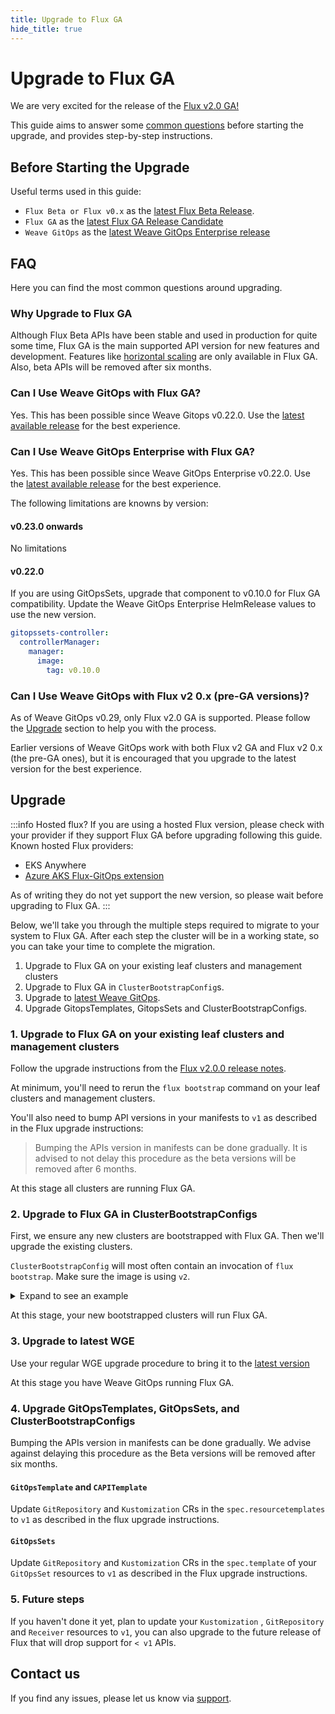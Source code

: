 ```yaml
---
title: Upgrade to Flux GA
hide_title: true
---
```


# Upgrade to Flux GA

We are very excited for the release of the [Flux v2.0 GA!](https://github.com/fluxcd/flux2/releases)

This guide aims to answer some [common questions](#faq) before starting the upgrade, and provides step-by-step
instructions.

## Before Starting the Upgrade

Useful terms used in this guide:

- `Flux Beta or Flux v0.x` as the [latest Flux Beta Release](https://github.com/fluxcd/flux2/releases/tag/v0.41.2).
- `Flux GA` as the [latest Flux GA Release Candidate](https://github.com/fluxcd/flux2/releases/tag/v2.0.0-rc.3)
- `Weave GitOps` as the [latest Weave GitOps Enterprise release](https://github.com/weaveworks/weave-gitops-enterprise/releases/latest)

## FAQ

Here you can find the most common questions around upgrading.

### Why Upgrade to Flux GA

Although Flux Beta APIs have been stable and used in production for quite some time, Flux GA is the main supported API version for new features and development. Features like [horizontal scaling](https://fluxcd.io/flux/cheatsheets/sharding/)
are only available in Flux GA. Also, beta APIs will be removed after six months.

### Can I Use Weave GitOps with Flux GA?

Yes. This has been possible since Weave Gitops v0.22.0. Use the [latest available release](https://github.com/weaveworks/weave-gitops/releases) for the best experience.

### Can I Use Weave GitOps Enterprise with Flux GA?

Yes. This has been possible since Weave GitOps Enterprise v0.22.0. Use the [latest available release](https://docs.gitops.weaveworks.org/docs/enterprise/getting-started/releases-enterprise/) for the best experience.

The following limitations are knowns by version:

#### v0.23.0 onwards

No limitations

#### v0.22.0

If you are using GitOpsSets, upgrade that component to v0.10.0 for Flux GA compatibility.
Update the Weave GitOps Enterprise HelmRelease values to use the new version.

```yaml
gitopssets-controller:
  controllerManager:
    manager:
      image:
        tag: v0.10.0
```

### Can I Use Weave GitOps with Flux v2 0.x (pre-GA versions)?

As of Weave GitOps v0.29, only Flux v2.0 GA is supported. Please follow the [Upgrade](#upgrade) section to help you with the process.

Earlier versions of Weave GitOps work with both Flux v2 GA and Flux v2 0.x (the pre-GA ones), but it is encouraged that you upgrade to the latest version for the best experience.

## Upgrade

:::info Hosted flux?
If you are using a hosted Flux version, please check with your provider if they support Flux GA before upgrading following this guide.
Known hosted Flux providers:

- EKS Anywhere
- [Azure AKS Flux-GitOps extension](https://learn.microsoft.com/en-us/azure/azure-arc/kubernetes/extensions-release#flux-gitops)

As of writing they do not yet support the new version, so please wait before upgrading to Flux GA.
:::

Below, we'll take you through the multiple steps required to migrate to your system to Flux GA. After each step the cluster will be
in a working state, so you can take your time to complete the migration.

1. Upgrade to Flux GA on your existing leaf clusters and management clusters
2. Upgrade to Flux GA in `ClusterBootstrapConfig`s.
3. Upgrade to [latest Weave GitOps](https://docs.gitops.weaveworks.org/docs/enterprise/getting-started/releases-enterprise/).
4. Upgrade GitopsTemplates, GitopsSets and ClusterBootstrapConfigs.

### 1. Upgrade to Flux GA on your existing leaf clusters and management clusters

Follow the upgrade instructions from the [Flux v2.0.0 release notes](https://github.com/fluxcd/flux2/releases/tag/v2.0.0).

At minimum, you'll need to rerun the `flux bootstrap` command on your leaf clusters and management clusters.

You'll also need to bump API versions in your manifests to `v1` as described in the Flux upgrade instructions:

> Bumping the APIs version in manifests can be done gradually. It is advised to not delay this procedure as the beta
> versions will be removed after 6 months.

At this stage all clusters are running Flux GA.

### 2. Upgrade to Flux GA in ClusterBootstrapConfigs

First, we ensure any new clusters are bootstrapped with Flux GA. Then we'll upgrade the existing clusters.

`ClusterBootstrapConfig` will most often contain an invocation of `flux bootstrap`. Make sure the image is using `v2`.

<details>
<summary>Expand to see an example</summary>

```patch
diff --git a/tools/dev-resources/user-guide/cluster-bootstrap-config.yaml b/tools/dev-resources/user-guide/cluster-bootstrap-config.yaml
index bd41ec036..1b21df860 100644
--- a/tools/dev-resources/user-guide/cluster-bootstrap-config.yaml
+++ b/tools/dev-resources/user-guide/cluster-bootstrap-config.yaml
@@ -1,34 +1,34 @@
 apiVersion: capi.weave.works/v1alpha1
 kind: ClusterBootstrapConfig
 metadata:
   name: capi-gitops
   namespace: default
 spec:
   clusterSelector:
     matchLabels:
       weave.works/capi: bootstrap
   jobTemplate:
     generateName: "run-gitops-{{ .ObjectMeta.Name }}"
     spec:
       containers:
-        - image: ghcr.io/fluxcd/flux-cli:v0.34.0
+        - image: ghcr.io/fluxcd/flux-cli:v2.0.0
           name: flux-bootstrap
           ...
```
</details>

At this stage, your new bootstrapped clusters will run Flux GA.

### 3. Upgrade to latest WGE

Use your regular WGE upgrade procedure to bring it to the [latest version](https://docs.gitops.weaveworks.org/docs/enterprise/getting-started/releases-enterprise/)

At this stage you have Weave GitOps running Flux GA.

### 4. Upgrade GitOpsTemplates, GitOpsSets, and ClusterBootstrapConfigs

Bumping the APIs version in manifests can be done gradually. We advise against delaying this procedure as the Beta versions will be removed after six months.

#### `GitOpsTemplate` and `CAPITemplate`

Update `GitRepository` and `Kustomization` CRs in the `spec.resourcetemplates` to `v1` as described in the flux upgrade instructions.

#### `GitOpsSets`

Update `GitRepository` and `Kustomization` CRs in the `spec.template` of your `GitOpsSet` resources to `v1` as described in the Flux upgrade instructions.

### 5. Future steps

If you haven't done it yet, plan to update your  `Kustomization` , `GitRepository` and `Receiver` resources to `v1`, you can also upgrade to the future release of Flux that will drop support for `< v1` APIs.

## Contact us

If you find any issues, please let us know via [support](https://docs.gitops.weaveworks.org/help-and-support/).
